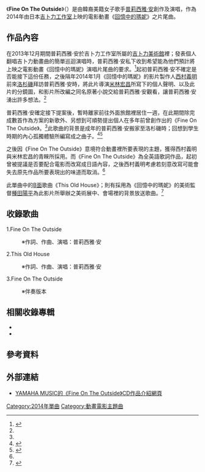 {{noteTA
|G1=Ghibli
}}
{{Infobox song
| name       = Fine On The Outside
| type       = single
| cover      = Fine On The Outside(Single CD Cover).jpg
| cover_size = 180px
| caption    = 2014年單曲《Fine On The Outside》CD封面
| artist     = [[普莉西雅·安|普莉西雅·安]]
| A-side     = Fine On The Outside
| B-side     = This Old House
| released   = {{flagicon|JPN}} 2014年7月2日<br>{{flagicon|ROC}} 2014年10月17日（數位）
| format     = Maxi Single [[CD|CD]]<br>[[數位音樂下載|數位音樂下載]]
| genre      = [[動畫歌曲|動畫歌曲]]
| length     = 11分43秒
| label      = {{flagicon|JPN}} Yamaha Music Communications<br>{{flagicon|ROC}} [[豐華唱片|豐華唱片]]
| lyricist   = 普莉西雅·安
| composer   = 普莉西雅·安
| chart_position = 
*週内銷售排行最高第109名（[[Oricon|Oricon]]排行榜）<ref>{{Cite web |url=http://www.oricon.co.jp/prof/artist/441961/products/music/1079695/1/ |title=Fine On The Outside |publisher=[[Oricon|Oricon]] |accessdate=2014年10月4日 |archive-date=2014年10月6日 |archive-url=https://web.archive.org/web/20141006190650/http://www.oricon.co.jp/prof/artist/441961/products/music/1079695/1/ |dead-url=no }}</ref>
| prev_title = [[從一片落葉開始|從一片落葉開始]]<small>※與[[蘇打綠|蘇打綠]]合創</small>
| prev_year  = 2013
| next_title = 
| next_year  = 
| misc       = {{Listen
  | filename    = Fine On The Outside(OggSample).ogg
  | title       = 《Fine On The Outside》
  | description = 普莉西雅·安的2014年單曲《Fine On The Outside》音訊範例
  }}
}}
《'''Fine On The Outside'''》（{{lang-en| Fine On The Outside}}）是由韓裔美籍女子歌手[[普莉西雅·安|普莉西雅·安]]創作及演唱，作為2014年由日本[[吉卜力工作室|吉卜力工作室]]上映的電影動畫《[[回憶中的瑪妮|回憶中的瑪妮]]》之片尾曲。

== 作品內容 ==
在2013年12月期間普莉西雅·安於吉卜力工作室所屬的[[吉卜力美術館|吉卜力美術館]]裡；發表個人翻唱吉卜力動畫曲的簡單巡迴演唱時，普莉西雅·安私下收到希望能為他們預計將上映之電影動畫《回憶中的瑪妮》演唱片尾曲的要求。<ref name="Page156">{{cite book |script-title=ja:思い出のマーニー ロマンアルバム |date=2014年9月5日 |publisher=[[德間書店|德間書店]] |isbn=978-4-19-720396-3 |page=156頁}}</ref>起初普莉西雅·安不確定是否能接下這份任務，之後隔年2014年1月《回憶中的瑪妮》的影片製作人[[西村義明|西村義明]]前來[[洛杉磯|洛杉磯]]拜訪普莉西雅·安時，將此片導演[[米林宏昌|米林宏昌]]所寫下的個人聲明、以及此片的分鏡圖，和影片所改編之同名原著小說交給普莉西雅·安觀看，讓普莉西雅·安湧出許多想法。<ref name="Page156"/>

普莉西雅·安確定接下提案後，暫時離家前往外面旅館裡居住一週，在此期間除完成數首作為方案的新歌外、另想到可順勢提出個人在多年前曾創作出的《Fine On The Outside》。<ref name="Page156"/>此歌曲的背景是成年的普莉西雅·安搬家至洛杉磯時；回想到學生時期的內心孤獨體驗所編寫成之曲子。<ref name="Natalie">{{Cite web |url=http://natalie.mu/music/pp/priscilla_muramatsu |script-title=ja:プリシラ・アーン×村松崇継「思い出のマーニー」対談 (1/3) |work=[[Natalie_(網站)|Natalie]] |author=倉嶌孝彦、小坂茂雄 |accessdate=2014年10月4日 |archive-date=2014年10月6日 |archive-url=https://web.archive.org/web/20141006212821/http://natalie.mu/music/pp/priscilla_muramatsu |dead-url=no }}</ref><ref>{{cite book |script-title=ja:思い出のマーニー ビジュアルガイド  |date=2014年7月19日 |publisher=[[角川書店|角川書店]] |isbn=978-4-04-101978-8 |page=73頁}}</ref>

之後因《Fine On The Outside》意境符合動畫裡所要表現的主題，獲得西村義明與米林宏昌的青睞所採用。而《Fine On The Outside》為全英語歌詞作品，起初曾被提議是否要配合電影而改寫成日語內容，之後西村義明考慮若刻意改寫可能會失去原先作品所要表現出的味道而取消。<ref name="Natalie"/>

此單曲中的[[A面與B面|B面]]歌曲《This Old House》；則有採用為《回憶中的瑪妮》的美術監督[[種田陽平|種田陽平]]為此影片所舉辦之美術展中、會場裡的背景放送歌曲。<ref>{{Cite web |url=http://www.yamahamusic.co.jp/artist/detail.php?product_id=761&artist_id=238 |script-title=ja:「思い出のマーニー」歌集アルバム「あなたのことが大すき。」 |publisher=Yamaha Music Communications Co,Ltd |accessdate=2014年10月4日 |archive-date=2014年8月20日 |archive-url=https://web.archive.org/web/20140820234241/http://www.yamahamusic.co.jp/artist/detail.php?product_id=761&artist_id=238 |dead-url=no }}</ref>

== 收錄歌曲 ==
1.Fine On The Outside
:※作詞、作曲、演唱：普莉西雅·安

2.This Old House
:※作詞、作曲、演唱：普莉西雅·安

3.Fine On The Outside
:※伴奏版本

== 相關收錄專輯 ==
*{{nihongo|《回憶中的瑪妮原聲帶》|思い出のマーニーサントラ音楽集|2014年}} 
*{{nihongo|《相遇在那不可思議的夏天。》|あなたのことが大すき。|2014年}}

== 參考資料 ==
{{reflist}}

== 外部連結 ==
*[http://www.yamahamusic.co.jp/artist/detail.php?product_id=760&artist_id=238 YAMAHA MUSIC的《Fine On The Outside》CD作品介紹網頁]{{Wayback|url=http://www.yamahamusic.co.jp/artist/detail.php?product_id=760&artist_id=238 |date=20140824040824 }}

{{DEFAULTSORT:Fine On The Outside}}
[[Category:2014年單曲|Category:2014年單曲]]
[[Category:動畫電影主題曲|Category:動畫電影主題曲]]